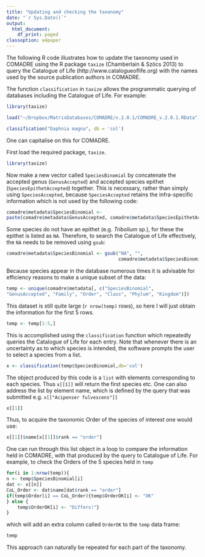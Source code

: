 ```yaml
---
title: "Updating and checking the taxonomy"
date: "`r Sys.Date()`"
output:
  html_document:
    df_print: paged
classoption: a4paper
---
```


The following R code illustrates how to update the taxonomy used in COMADRE using the R package `taxize` (Chamberlain & Szöcs 2013) to query the Catalogue of Life (http://www.catalogueoflife.org) with the names used by the source publication authors in COMADRE. 

The function `classification` in `taxize` allows the programmatic querying of databases including the Catalogue of Life. For example:

```r
library(taxize)
```

```r
load("~/Dropbox/MatrixDatabases/COMADRE/v.2.0.1/COMADRE_v.2.0.1.RData")
```




```r
classification("Daphnia magna", db = 'col')
```

One can capitalise on this for COMADRE. 

First load the required package, `taxize`.

```r
library(taxize)
```

Now make a new vector called `SpeciesBinomial` by concatenate the accepted genus (`GenusAccepted`) and accepted species epithet (`SpeciesEpithetAccepted`) together. This is necessary, rather than simply using `SpeciesAccepted`, because `SpeciesAccepted` retains the infra-specific information which is not used by the following code:

```r
comadre$metadata$SpeciesBinomial <- 
paste(comadre$metadata$GenusAccepted, comadre$metadata$SpeciesEpithetAccepted)
```

Some species do not have an epithet (e.g. *Tribolium* sp.), for these the epithet is listed as `NA`. Therefore, to search the Catalogue of Life effectively, the `NA` needs to be removed using `gsub`:

```r
comadre$metadata$SpeciesBinomial <- gsub("NA", "", 
                                         comadre$metadata$SpeciesBinomial)
```

Because species appear in the database numerous times it is advisable for efficiency reasons to make a unique subset of the data:

```r
temp <- unique(comadre$metadata[, c("SpeciesBinomial", 
"GenusAccepted", "Family", "Order", "Class", "Phylum", "Kingdom")])
```

This dataset is still quite large (`r nrow(temp)` rows), so here I will just obtain the information for the first 5 rows.

```r
temp <- temp[1:5,]
```

This is accomplished using the `classification` function which repeatedly queries the Catalogue of Life for each entry. Note that whenever there is an uncertainty as to which species is intended, the software prompts the user to select a species from a list.

```r
x <- classification(temp$SpeciesBinomial,db='col')
```

The object produced by this code is a `list` with elements corresponding to each species. Thus `x[[1]]` will return the first species etc. One can also address the list by element name, which is defined by the query that was submitted e.g. `x[["Acipenser fulvescens"]]`

```r
x[[1]]
```

Thus, to acquire the taxonomic Order of the species of interest one would use:

```r
x[[1]]$name[x[[1]]$rank == "order"]
```

One can run through this list object in a loop to compare the information held in COMADRE, with that produced by the query to Catalogue of Life. For example, to check the Orders of the 5 species held in `temp`

```r
for(i in 1:nrow(temp)){
n <- temp$SpeciesBinomial[i]
dat <- x[[n]]
CoL_Order <- dat$name[dat$rank == "order"]
if(temp$Order[i] == CoL_Order){temp$OrderOK[i] <- "OK"
} else {
    temp$OrderOK[i] <- "Differs!"}
}
```

which will add an extra column called `OrderOK` to the `temp` data frame:

```r
temp
```
This approach can naturally be repeated for each part of the taxonomy.